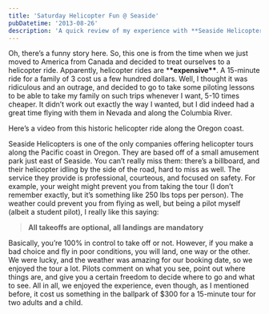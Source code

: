 ```yaml
---
title: 'Saturday Helicopter Fun @ Seaside'
pubDatetime: '2013-08-26'
description: 'A quick review of my experience with **Seaside Helicopters **and where I ended up flying with them just once.'
---
```


Oh, there’s a funny story here. So, this one is from the time when we just moved to America from Canada and decided to treat ourselves to a helicopter ride. Apparently, helicopter rides are \***\*expensive\*\***. A 15-minute ride for a family of 3 cost us a few hundred dollars. Well, I thought it was ridiculous and an outrage, and decided to go to take some piloting lessons to be able to take my family on such trips whenever I want, 5-10 times cheaper. It didn’t work out exactly the way I wanted, but I did indeed had a great time flying with them in Nevada and along the Columbia River.

Here’s a video from this historic helicopter ride along the Oregon coast.

<YouTube youTubeId="rpSmobOhiVQ" />

Seaside Helicopters is one of the only companies offering helicopter tours along the Pacific coast in Oregon. They are based off of a small amusement park just east of Seaside. You can’t really miss them: there’s a billboard, and their helicopter idling by the side of the road, hard to miss as well. The service they provide is professional, courteous, and focused on safety. For example, your weight might prevent you from taking the tour (I don’t remember exactly, but it’s something like 250 lbs tops per person). The weather could prevent you from flying as well, but being a pilot myself (albeit a student pilot), I really like this saying:

> **All takeoffs are optional, all landings are mandatory**

Basically, you’re 100% in control to take off or not. However, if you make a bad choice and fly in poor conditions, you will land, one way or the other. We were lucky, and the weather was amazing for our booking date, so we enjoyed the tour a lot. Pilots comment on what you see, point out where things are, and give you a certain freedom to decide where to go and what to see. All in all, we enjoyed the experience, even though, as I mentioned before, it cost us something in the ballpark of $300 for a 15-minute tour for two adults and a child.
